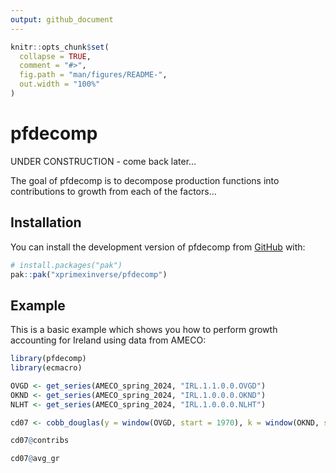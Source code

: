 ```yaml
---
output: github_document
---
```


<!-- README.md is generated from README.Rmd. Please edit that file -->

```r
knitr::opts_chunk$set(
  collapse = TRUE,
  comment = "#>",
  fig.path = "man/figures/README-",
  out.width = "100%"
)
```

# pfdecomp

UNDER CONSTRUCTION - come back later...

<!-- badges: start -->
<!-- badges: end -->

The goal of pfdecomp is to decompose production functions into contributions to growth from each of the factors...

## Installation

You can install the development version of pfdecomp from [GitHub](https://github.com/) with:

``` r
# install.packages("pak")
pak::pak("xprimexinverse/pfdecomp")
```

## Example

This is a basic example which shows you how to perform growth accounting for Ireland using data from AMECO:

```r
library(pfdecomp)
library(ecmacro)

OVGD <- get_series(AMECO_spring_2024, "IRL.1.1.0.0.OVGD")
OKND <- get_series(AMECO_spring_2024, "IRL.1.0.0.0.OKND")
NLHT <- get_series(AMECO_spring_2024, "IRL.1.0.0.0.NLHT")

cd07 <- cobb_douglas(y = window(OVGD, start = 1970), k = window(OKND, start = 1970), l = window(NLHT, start = 1970), beta = 0.7, figure = FALSE)

cd07@contribs

cd07@avg_gr

```

